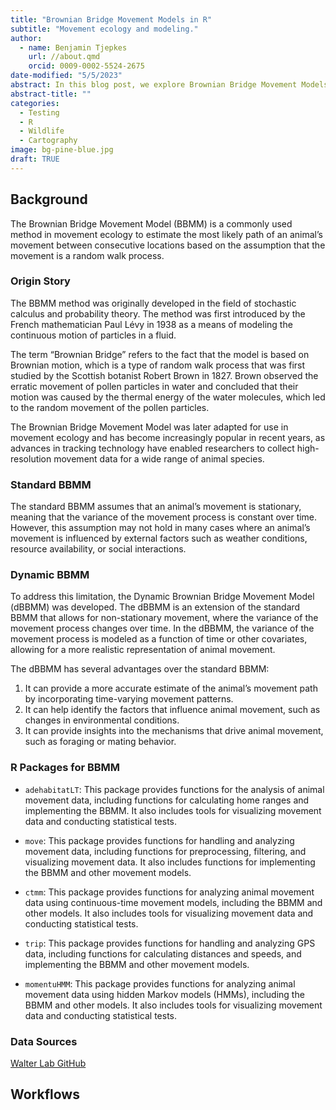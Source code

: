 ```yaml
---
title: "Brownian Bridge Movement Models in R"
subtitle: "Movement ecology and modeling."
author:
  - name: Benjamin Tjepkes  
    url: //about.qmd
    orcid: 0009-0002-5524-2675
date-modified: "5/5/2023"
abstract: In this blog post, we explore Brownian Bridge Movement Models using R.
abstract-title: ""
categories:
  - Testing
  - R
  - Wildlife
  - Cartography
image: bg-pine-blue.jpg
draft: TRUE
---
```


## Background

The Brownian Bridge Movement Model (BBMM) is a commonly used method in movement ecology to estimate the most likely path of an animal's movement between consecutive locations based on the assumption that the movement is a random walk process.

### Origin Story

The BBMM method was originally developed in the field of stochastic calculus and probability theory. The method was first introduced by the French mathematician Paul Lévy in 1938 as a means of modeling the continuous motion of particles in a fluid.

The term "Brownian Bridge" refers to the fact that the model is based on Brownian motion, which is a type of random walk process that was first studied by the Scottish botanist Robert Brown in 1827. Brown observed the erratic movement of pollen particles in water and concluded that their motion was caused by the thermal energy of the water molecules, which led to the random movement of the pollen particles.

The Brownian Bridge Movement Model was later adapted for use in movement ecology and has become increasingly popular in recent years, as advances in tracking technology have enabled researchers to collect high-resolution movement data for a wide range of animal species.

### Standard BBMM

The standard BBMM assumes that an animal's movement is stationary, meaning that the variance of the movement process is constant over time. However, this assumption may not hold in many cases where an animal's movement is influenced by external factors such as weather conditions, resource availability, or social interactions.

### Dynamic BBMM

To address this limitation, the Dynamic Brownian Bridge Movement Model (dBBMM) was developed. The dBBMM is an extension of the standard BBMM that allows for non-stationary movement, where the variance of the movement process changes over time. In the dBBMM, the variance of the movement process is modeled as a function of time or other covariates, allowing for a more realistic representation of animal movement.

The dBBMM has several advantages over the standard BBMM:

  1. It can provide a more accurate estimate of the animal's movement path by incorporating time-varying movement patterns.
  2. It can help identify the factors that influence animal movement, such as changes in environmental conditions.
  3. It can provide insights into the mechanisms that drive animal movement, such as foraging or mating behavior.


### R Packages for BBMM

- `adehabitatLT`: This package provides functions for the analysis of animal movement data, including functions for calculating home ranges and implementing the BBMM. It also includes tools for visualizing movement data and conducting statistical tests.

- `move`: This package provides functions for handling and analyzing movement data, including functions for preprocessing, filtering, and visualizing movement data. It also includes functions for implementing the BBMM and other movement models.

- `ctmm`: This package provides functions for analyzing animal movement data using continuous-time movement models, including the BBMM and other models. It also includes tools for visualizing movement data and conducting statistical tests.

- `trip`: This package provides functions for handling and analyzing GPS data, including functions for calculating distances and speeds, and implementing the BBMM and other movement models.

- `momentuHMM`: This package provides functions for analyzing animal movement data using hidden Markov models (HMMs), including the BBMM and other models. It also includes tools for visualizing movement data and conducting statistical tests.

### Data Sources

[Walter Lab GitHub](https://github.com/walterASEL/Walter-Datasets)

## Workflows


